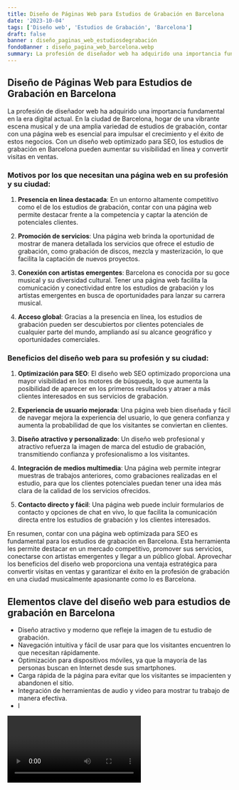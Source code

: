 ```yaml
---
title: Diseño de Páginas Web para Estudios de Grabación en Barcelona
date: '2023-10-04'
tags: ['Diseño web', 'Estudios de Grabación', 'Barcelona']
draft: false
banner : diseño_paginas_web_estudiosdegrabación
fondoBanner : diseño_pagina_web_barcelona.webp
summary: La profesión de diseñador web ha adquirido una importancia fundamental en la era digital actual. En la ciudad de Barcelona, hogar de una vibrante escena musical y de una amplia variedad de estudios de grabación, contar con una página web es esencial para impulsar el crecimiento y el éxito de estos negocios. Con un diseño web optimizado para SEO, los estudios de grabación en Barcelona pueden aumentar su visibilidad en línea y convertir visitas en ventas.
---
```


## **Diseño de Páginas Web para Estudios de Grabación en Barcelona**

La profesión de diseñador web ha adquirido una importancia fundamental en la era digital actual. En la ciudad de Barcelona, hogar de una vibrante escena musical y de una amplia variedad de estudios de grabación, contar con una página web es esencial para impulsar el crecimiento y el éxito de estos negocios. Con un diseño web optimizado para SEO, los estudios de grabación en Barcelona pueden aumentar su visibilidad en línea y convertir visitas en ventas.

### Motivos por los que necesitan una página web en su profesión y su ciudad:

1. **Presencia en línea destacada**: En un entorno altamente competitivo como el de los estudios de grabación, contar con una página web permite destacar frente a la competencia y captar la atención de potenciales clientes.

2. **Promoción de servicios**: Una página web brinda la oportunidad de mostrar de manera detallada los servicios que ofrece el estudio de grabación, como grabación de discos, mezcla y masterización, lo que facilita la captación de nuevos proyectos.

3. **Conexión con artistas emergentes**: Barcelona es conocida por su goce musical y su diversidad cultural. Tener una página web facilita la comunicación y conectividad entre los estudios de grabación y los artistas emergentes en busca de oportunidades para lanzar su carrera musical.

4. **Acceso global**: Gracias a la presencia en línea, los estudios de grabación pueden ser descubiertos por clientes potenciales de cualquier parte del mundo, ampliando así su alcance geográfico y oportunidades comerciales.

### Beneficios del diseño web para su profesión y su ciudad:

1. **Optimización para SEO**: El diseño web SEO optimizado proporciona una mayor visibilidad en los motores de búsqueda, lo que aumenta la posibilidad de aparecer en los primeros resultados y atraer a más clientes interesados en sus servicios de grabación.

2. **Experiencia de usuario mejorada**: Una página web bien diseñada y fácil de navegar mejora la experiencia del usuario, lo que genera confianza y aumenta la probabilidad de que los visitantes se conviertan en clientes.

3. **Diseño atractivo y personalizado**: Un diseño web profesional y atractivo refuerza la imagen de marca del estudio de grabación, transmitiendo confianza y profesionalismo a los visitantes.

4. **Integración de medios multimedia**: Una página web permite integrar muestras de trabajos anteriores, como grabaciones realizadas en el estudio, para que los clientes potenciales puedan tener una idea más clara de la calidad de los servicios ofrecidos.

5. **Contacto directo y fácil**: Una página web puede incluir formularios de contacto y opciones de chat en vivo, lo que facilita la comunicación directa entre los estudios de grabación y los clientes interesados.

En resumen, contar con una página web optimizada para SEO es fundamental para los estudios de grabación en Barcelona. Esta herramienta les permite destacar en un mercado competitivo, promover sus servicios, conectarse con artistas emergentes y llegar a un público global. Aprovechar los beneficios del diseño web proporciona una ventaja estratégica para convertir visitas en ventas y garantizar el éxito en la profesión de grabación en una ciudad musicalmente apasionante como lo es Barcelona.

<GifSeo />

<Cta />

## Elementos clave del diseño web para estudios de grabación en Barcelona

- Diseño atractivo y moderno que refleje la imagen de tu estudio de grabación.
- Navegación intuitiva y fácil de usar para que los visitantes encuentren lo que necesitan rápidamente.
- Optimización para dispositivos móviles, ya que la mayoría de las personas buscan en Internet desde sus smartphones.
- Carga rápida de la página para evitar que los visitantes se impacienten y abandonen el sitio.
- Integración de herramientas de audio y video para mostrar tu trabajo de manera efectiva.
- I

<Video />

<CtaBot job='Estudios de Grabación' city='Barcelona'/>

<Gmaps query='Barcelona+españa+maps' />